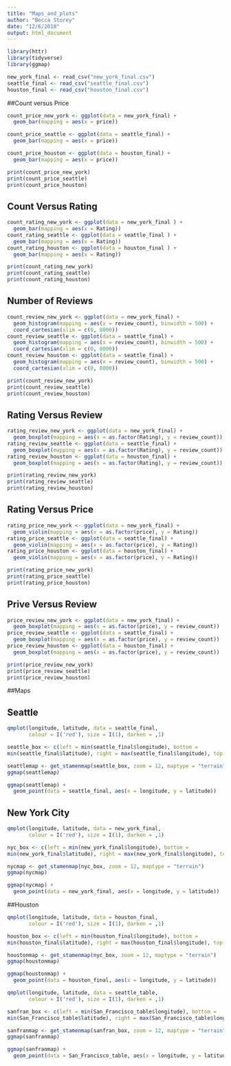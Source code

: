 ```yaml
---
title: "Maps_and_plots"
author: "Becca Storey"
date: "12/6/2018"
output: html_document
---
```



```r
library(httr)
library(tidyverse)
library(ggmap)
```

```r
new_york_final <- read_csv("new_york_final.csv")
seattle_final <- read_csv("seattle_final.csv")
houston_final <- read_csv("houston_final.csv")
```


##Count versus Price 
```r
count_price_new_york <- ggplot(data = new_york_final) +
  geom_bar(mapping = aes(x = price))

count_price_seattle <- ggplot(data = seattle_final) +
  geom_bar(mapping = aes(x = price))

count_price_houston <- ggplot(data = houston_final) +
  geom_bar(mapping = aes(x = price))

print(count_price_new_york)
print(count_price_seattle)
print(count_price_houston)
```


## Count Versus Rating 
```r
count_rating_new_york <- ggplot(data = new_york_final ) +
  geom_bar(mapping = aes(x = Rating))
count_rating_seattle <- ggplot(data = seattle_final ) +
  geom_bar(mapping = aes(x = Rating))
count_rating_houston <- ggplot(data = houston_final ) +
  geom_bar(mapping = aes(x = Rating))

print(count_rating_new_york)
print(count_rating_seattle)
print(count_rating_houston)
```

## Number of Reviews 
```r
count_review_new_york <- ggplot(data = new_york_final) +
  geom_histogram(mapping = aes(x = review_count), binwidth = 500) +
  coord_cartesian(xlim = c(0, 8000))
count_review_seattle <- ggplot(data = seattle_final) +
  geom_histogram(mapping = aes(x = review_count), binwidth = 500) +
  coord_cartesian(xlim = c(0, 8000))
count_review_houston <- ggplot(data = seattle_final) +
  geom_histogram(mapping = aes(x = review_count), binwidth = 500) +
  coord_cartesian(xlim = c(0, 8000))

print(count_review_new_york)
print(count_review_seattle)
print(count_review_houston)
```

## Rating Versus Review 
```r
rating_review_new_york <- ggplot(data = new_york_final) +
  geom_boxplot(mapping = aes(x = as.factor(Rating), y = review_count))
rating_review_seattle <- ggplot(data = seattle_final) +
  geom_boxplot(mapping = aes(x = as.factor(Rating), y = review_count))
rating_review_houston <- ggplot(data = houston_final) +
  geom_boxplot(mapping = aes(x = as.factor(Rating), y = review_count))

print(rating_review_new_york)
print(rating_review_seattle)
print(rating_review_houston)
```


## Rating Versus Price
```r
rating_price_new_york <- ggplot(data = new_york_final) +
  geom_violin(mapping = aes(x = as.factor(price), y = Rating))
rating_price_seattle <- ggplot(data = seattle_final) +
  geom_violin(mapping = aes(x = as.factor(price), y = Rating))
rating_price_houston <- ggplot(data = houston_final) +
  geom_violin(mapping = aes(x = as.factor(price), y = Rating))

print(rating_price_new_york)
print(rating_price_seattle)
print(rating_price_houston)
```


## Prive Versus Review
```r
price_review_new_york <- ggplot(data = new_york_final) +
  geom_boxplot(mapping = aes(x = as.factor(price), y = review_count))
price_review_seattle <- ggplot(data = seattle_final) +
  geom_boxplot(mapping = aes(x = as.factor(price), y = review_count))
price_review_houston <- ggplot(data = houston_final) +
  geom_boxplot(mapping = aes(x = as.factor(price), y = review_count))

print(price_review_new_york)
print(price_review_seattle)
print(price_review_houston)
```




##Maps

## Seattle
```r
qmplot(longitude, latitude, data = seattle_final,
       colour = I('red'), size = I(1), darken = ,1)

seattle_box <- c(left = min(seattle_final$longitude), bottom =
min(seattle_final$latitude), right = max(seattle_final$longitude), top = max(seattle_final$latitude))

seattlemap <- get_stamenmap(seattle_box, zoom = 12, maptype = "terrain") 
ggmap(seattlemap)

ggmap(seattlemap) +
  geom_point(data = seattle_final, aes(x = longitude, y = latitude))
```


## New York City 
```r
qmplot(longitude, latitude, data = new_york_final,
       colour = I('red'), size = I(1), darken = ,1)

nyc_box <- c(left = min(new_york_final$longitude), bottom =
min(new_york_final$latitude), right = max(new_york_final$longitude), top = max(new_york_final$latitude))

nycmap <- get_stamenmap(nyc_box, zoom = 12, maptype = "terrain") 
ggmap(nycmap)

ggmap(nycmap) +
  geom_point(data = new_york_final, aes(x = longitude, y = latitude))
```

##Houston 
```r
qmplot(longitude, latitude, data = houston_final,
       colour = I('red'), size = I(1), darken = ,1)

houston_box <- c(left = min(houston_final$longitude), bottom =
min(houston_final$latitude), right = max(houston_final$longitude), top = max(houston_final$latitude))

houstonmap <- get_stamenmap(nyc_box, zoom = 12, maptype = "terrain") 
ggmap(houstonmap)

ggmap(houstonmap) +
  geom_point(data = houston_final, aes(x = longitude, y = latitude))
```


```r
qmplot(longitude, latitude, data = seattle_table,
       colour = I('red'), size = I(1), darken = ,1)

sanfran_box <- c(left = min(San_Francisco_table$longitude), bottom =
min(San_Francisco_table$latitude), right = max(San_Francisco_table$longitude), top = max(San_Francisco_table$latitude))

sanfranmap <- get_stamenmap(sanfran_box, zoom = 12, maptype = "terrain") 
ggmap(sanfranmap)

ggmap(sanfranmap) +
  geom_point(data = San_Francisco_table, aes(x = longitude, y = latitude))
```


